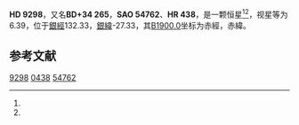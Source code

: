 {{Starbox begin
| name = HD 9298
}}
{{Starbox observe
| epoch = [[J2000.0|J2000.0]]
| constell = {{星座名待查}}<ref name=SIMBAD>{{cite web
 | url=http://simbad.u-strasbg.fr/simbad/sim-id?Ident=HR+438
 | title =Pulsating variable Star
 | publisher=Centre de Données astronomiques de Strasbourg
 | work=SIMBAD
 | accessdate=2012-07-13}}</ref><ref name=DATA>{{cite web
 | url=http://vizier.u-strasbg.fr/viz-bin/VizieR-5?-out.add=.&-source=5050&-corr=PK=HR&-out.max=9999&HR=438
 | title=VizieR Detailed Page
 | accessdate=2012-07-13
 | archive-date=2019-02-16
 | archive-url=https://web.archive.org/web/20190216122314/http://vizier.u-strasbg.fr/viz-bin/VizieR-5?-out.add=.&-source=5050&-corr=PK=HR&-out.max=9999&HR=438
 | dead-url=no
 }}</ref>
| 星官 = 
| ra = {{RA|1|32|7.6}}<ref name=SIMBAD /><ref name=DATA />
| dec = {{DEC|+34|48|0}}<ref name=SIMBAD /><ref name=DATA />
| appmag_v = 6.39<ref name=SIMBAD /><ref name=DATA />
}}
{{Starbox character
| class = B7IIIpHgMn<ref name=SIMBAD /><ref name=DATA />
| b-v = -0.12<ref name=SIMBAD /><ref name=DATA />
| u-b = -0.42<ref name=SIMBAD /><ref name=DATA />
| r-i = <ref name=SIMBAD /><ref name=DATA />
| variable = 
}}
{{Starbox astrometry
| radial_v = -0.42
| prop_mo_ra = -1
| parallax = 
| p_error = 
}}
{{Starbox catalog
| names =BD+34 265，[[SAO星表|SAO]] 54762，[[HD星表|HD]] 9298，[[HR星表|HR]] 438}}
{{Starbox reference |Simbad=HR+438}}
{{Starbox end}}

'''HD 9298'''，又名'''BD+34 265'''，'''SAO 54762'''、'''HR 438'''，是一颗恒星<ref name=SIMBAD /><ref name=DATA />，视星等为6.39，位于[[銀道座標系|銀經]]132.33，[[銀道座標系|銀緯]]-27.33，其[[B1900.0|B1900.0]]坐标为赤經{{RA|1|26|25.3}}，赤緯{{DEC|+34|-27.33|6}}。

== 参考文献 ==
{{reflist}}

{{star-stub}}

[[Category:HD和HDE天體|9298]]
[[Category:HR天體|0438]]
[[Category:SAO天體|54762]]